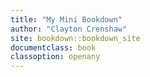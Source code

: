 ```yaml
---
title: "My Mini Bookdown"
author: "Clayton Crenshaw"
site: bookdown::bookdown_site
documentclass: book
classoption: openany
---
```


